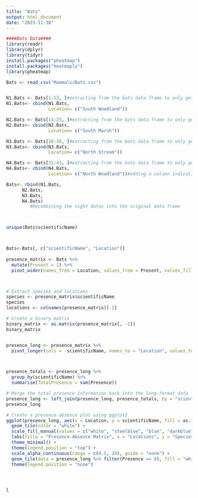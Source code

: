 ---
title: "Bats"
output: html_document
date: "2023-11-30"
---

```{r setup, include=FALSE}
####Bats Data####
library(readr)
library(dplyr)
library(tidyr)
install.packages("pheatmap")
install.packages("heatmaply")
library(pheatmap)

Bats <- read_csv("Mammals/Bats.csv")


N1.Bats <- Bats[1:13, ]#extracting from the bats data frame to only get samples from the woodland in the southern plot for night 1
N1.Bats<- cbind(N1.Bats,
                Location= c("South Woodland"))

N2.Bats <- Bats[14:25, ]#extracting from the bats data frame to only get samples from the marsh in the southern plot for night 2
N2.Bats<- cbind(N2.Bats,
                Location= c("South Marsh"))

N3.Bats <- Bats[26:30, ]#extracting from the bats data frame to only get samples from the stream in the northern plot for night 3
N3.Bats<- cbind(N3.Bats,
                Location= c("North Stream"))

N4.Bats <- Bats[31:43, ]#extracting from the bats data frame to only get samples from the woodland in the northern plot for night 4
N4.Bats<- cbind(N4.Bats,
                Location= c("North Woodland"))#adding a column indicating where the location where the sample was taken

Bats<- rbind(N1.Bats,
      N2.Bats, 
      N3.Bats, 
      N4.Bats)
         #Recombining the night datas into the original data frame



unique(Bats$scientificName)



Bats<-Bats[, c("scientificName", "Location")]
           
presence_matrix <- Bats %>%
  mutate(Present = 1) %>%
  pivot_wider(names_from = Location, values_from = Present, values_fill = 0)



# Extract species and locations
species <- presence_matrix$scientificName
species
locations <- colnames(presence_matrix)[-1]

# Create a binary matrix
binary_matrix <- as.matrix(presence_matrix[, -1])
binary_matrix


presence_long <- presence_matrix %>%
  pivot_longer(cols = -scientificName, names_to = "Location", values_to = "Presence")



presence_totals <- presence_long %>%
  group_by(scientificName) %>%
  summarise(TotalPresence = sum(Presence))

# Merge the total presence information back into the long-format data
presence_long <- left_join(presence_long, presence_totals, by = "scientificName")
presence_long

# Create a presence-absence plot using ggplot2
ggplot(presence_long, aes(x = Location, y = scientificName, fill = as.factor(Presence), alpha = TotalPresence)) +
  geom_tile(color = "white") +
  scale_fill_manual(values = c("white", "steelblue", "blue", "darkblue", "purple"), name = "Presence") +
  labs(title = "Presence-Absence Matrix", x = "Locations", y = "Species") +
  theme_minimal() +
  theme(legend.position = "top") +
  scale_alpha_continuous(range = c(0.5, 20), guide = "none") +
  geom_tile(data = presence_long %>% filter(Presence == 0), fill = "white", color = "white") +
  theme(legend.position = "none")




l
```